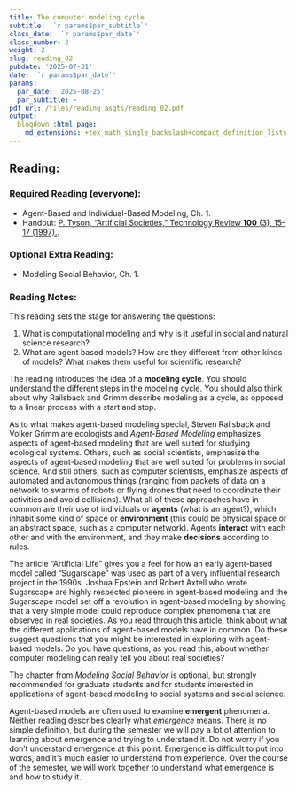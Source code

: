 ```yaml
---
title: The computer modeling cycle
subtitle: '`r params$par_subtitle`'
class_date: '`r params$par_date`'
class_number: 2
weight: 2
slug: reading_02
pubdate: '2025-07-31'
date: '`r params$par_date`'
params:
  par_date: '2025-08-25'
  par_subtitle: ~
pdf_url: /files/reading_asgts/reading_02.pdf
output:
  blogdown::html_page:
    md_extensions: +tex_math_single_backslash+compact_definition_lists
---
```

## Reading:

### Required Reading (everyone):

* Agent-Based and Individual-Based Modeling, Ch. 1.
* Handout: [P. Tyson, "Artificial Societies," Technology Review **100** (3), 15--17 (1997).](/files/reading/Tyson_Artificial_Societies_1997.pdf){target="_blank"}.

### Optional Extra Reading:

* Modeling Social Behavior, Ch. 1.

### Reading Notes:

This reading sets the stage for answering the questions:

1. What is computational modeling and why is it useful in social and natural science research?
1. What are agent based models? How are they different from other kinds of models? What makes them useful for scientific research?

The reading introduces the idea of a **modeling cycle**. You should understand the different steps in the modeling cycle. You should also think about why Railsback and Grimm describe modeling as a cycle, as opposed to a linear process with a start and stop.  

As to what makes agent-based modeling special, Steven Railsback and Volker Grimm are ecologists and _Agent-Based Modeling_ emphasizes aspects of agent-based modeling that are well suited for studying ecological systems. Others, such as social scientists, emphasize the aspects of agent-based modeling that are well suited for problems in social science. And still others, such as computer scientists, emphasize aspects of automated and autonomous things (ranging from packets of data on a network to swarms of robots or flying drones that need to coordinate their activities and avoid collisions). What all of these approaches have in common are their use of individuals or **agents** (what is an agent?), which inhabit some kind of space or **environment** (this could be physical space or an abstract space, such as a computer network). Agents **interact** with each other and with the environment, and they make **decisions** according to rules.

The article "Artificial Life" gives you a feel for how an early agent-based model called "Sugarscape" was used as part of a very influential research project in the 1990s. Joshua Epstein and Robert Axtell who wrote Sugarscape are highly respected pioneers in agent-based modeling and the Sugarscape model set off a revolution in agent-based modeling by showing that a very simple model could reproduce complex phenomena that are observed in real societies. As you read through this article, think about what the different applications of agent-based models have in common. Do these suggest questions that you might be interested in exploring with agent-based models. Do you have questions, as you read this, about whether computer modeling can really tell you about real societies?

The chapter from _Modeling Social Behavior_ is optional, but strongly recommended for graduate students and for students interested in applications of agent-based modeling to social systems and social science.

Agent-based models are often used to examine **emergent** phenomena. Neither reading describes clearly what _emergence_ means. There is no simple definition, but during the semester we will pay a lot of attention to learning about emergence and trying to understand it. Do not worry if you don't understand emergence at this point. Emergence is difficult to put into words, and it's much easier to understand from experience. Over the course of the semester, we will work together to understand what emergence is and how to study it.
